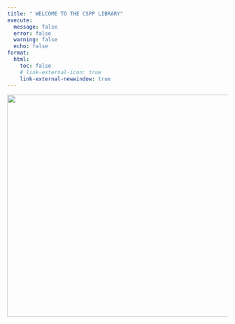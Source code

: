 ```yaml
---
title: " WELCOME TO THE CSPP LIBRARY"
execute:
  message: false
  error: false
  warning: false
  echo: false
format: 
  html:
    toc: false
    # link-external-icon: true
    link-external-newwindow: true
---
```


[![](images/CSPPBookplate copy.png){width="508"}](https://www.instagram.com/p/C_D98VZSm48)
